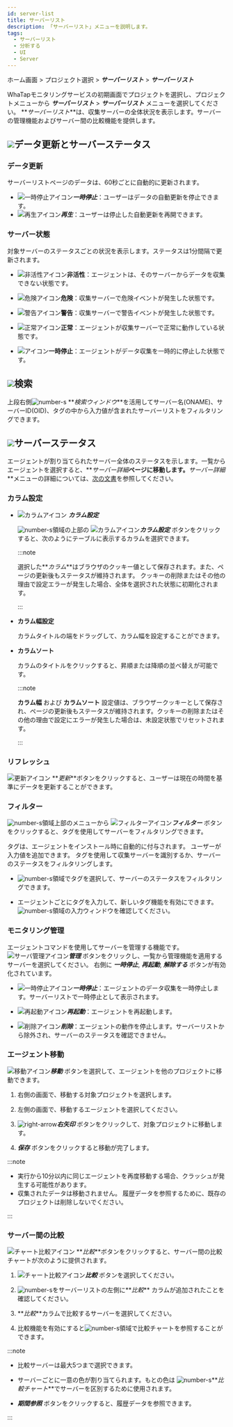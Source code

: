 ```yaml
---
id: server-list
title: サーバーリスト
description: 「サーバーリスト」メニューを説明します。
tags:
  - サーバーリスト
  - 分析する
  - UI
  - Server
---
```


ホーム画面 > プロジェクト選択 > **_サーバーリスト_** > **_サーバーリスト_**

WhaTapモニタリングサービスの初期画面でプロジェクトを選択し、プロジェクトメニューから **_サーバーリスト_** > **_サーバーリスト_** メニューを選択してください。 **_サーバーリスト_**は、収集サーバーの全体状況を表示します。サーバーの管理機能およびサーバー間の比較機能を提供します。

<ImgLang img='server-list.png' desc='サーバーリスト'/>

## ![](/img/number-01.png)データ更新とサーバーステータス

### データ更新

サーバーリストページのデータは、60秒ごとに自動的に更新されます。

- ![一時停止アイコン](/img/ic-s-pause.svg)**_一時停止_**：ユーザーはデータの自動更新を停止できます。 
- ![再生アイコン](/img/ic-play-grn.svg)**_再生_**：ユーザーは停止した自動更新を再開できます。

### サーバー状態

対象サーバーのステータスごとの状況を表示します。ステータスは1分間隔で更新されます。

- ![非活性アイコン](/img/ico-disable-agent.svg)**非活性**：エージェントは、そのサーバーからデータを収集できない状態です。

- ![危険アイコン](/img/ic-warning-critical.svg)**危険**：収集サーバーで危険イベントが発生した状態です。

- ![警告アイコン](/img/ic-warning-filled.svg)**警告**：収集サーバーで警告イベントが発生した状態です。

- ![正常アイコン](/img/ic-check-circle-filled.svg)**正常**：エージェントが収集サーバーで正常に動作している状態です。

- ![アイコン](/img/ic-s-pause.svg)**一時停止**：エージェントがデータ収集を一時的に停止した状態です。

## ![](/img/number-02.png)検索

上段右側![number-s](/img/number-02.png) **_検索ウィンドウ_**を活用してサーバー名(ONAME)、サーバーID(OID)、タグの中から入力値が含まれたサーバーリストをフィルタリングできます。

## ![](/img/number-03.png)サーバーステータス

エージェントが割り当てられたサーバー全体のステータスを示します。一覧からエージェントを選択すると、**_サーバー詳細_**ページに移動します。**_サーバー詳細_**メニューの詳細については、[次の文書](server-detail)を参照してください。

### カラム設定

- ![カラムアイコン](/img/ic-column.svg) **_カラム設定_**

  ![number-s](/img/number-03.png)領域の上部の ![カラムアイコン](/img/ic-column.svg)**_カラム設定_** ボタンをクリックすると、次のようにテーブルに表示するカラムを選択できます。

  <ImgLang img='server-list-cl.png' desc='サーバーリストカラム'/>

  :::note

  選択した**_カラム_**はブラウザのクッキー値として保存されます。また、ページの更新後もステータスが維持されます。 クッキーの削除またはその他の理由で設定エラーが発生した場合、全体を選択された状態に初期化されます。

  :::

- **カラム幅設定**

  カラムタイトルの端をドラッグして、カラム幅を設定することができます。

- **カラムソート**

  カラムのタイトルをクリックすると、昇順または降順の並べ替えが可能です。

  :::note

  **カラム幅** および **カラムソート** 設定値は、ブラウザークッキーとして保存され、ページの更新後もステータスが維持されます。クッキーの削除またはその他の理由で設定にエラーが発生した場合は、未設定状態でリセットされます。

  :::

### リフレッシュ

![更新アイコン](/img/ic-refresh2.svg) **_更新_**ボタンをクリックすると、ユーザーは現在の時間を基準にデータを更新することができます。

### フィルター

![number-s](/img/number-03.png)領域上部のメニューから ![フィルターアイコン](/img/ico-filter.svg)**_フィルター_** ボタンをクリックすると、タグを使用してサーバーをフィルタリングできます。 

タグは、エージェントをインストール時に自動的に付与されます。 ユーザーが入力値を追加できます。 タグを使用して収集サーバーを識別するか、サーバーのステータスをフィルタリングします。

<ImgLang img='server-list-filter.png' desc='サーバーリストフィルター'/>

- ![number-s](/img/number-04.png)領域でタグを選択して、サーバーのステータスをフィルタリングできます。 

- エージェントごとにタグを入力して、新しいタグ機能を有効にできます。![number-s](/img/number-05.png)領域の入力ウィンドウを確認してください。

### モニタリング管理

エージェントコマンドを使用してサーバーを管理する機能です。 ![サーバ管理アイコン](/img/ico-setting.svg)**_管理_** ボタンをクリックし、一覧から管理機能を適用するサーバーを選択してください。 右側に **_一時停止_**, **_再起動_**, **_解除する_** ボタンが有効化されています。

- ![一時停止アイコン](/img/ic-s-pause.svg)**_一時停止_**：エージェントのデータ収集を一時停止します。サーバーリストで一時停止として表示されます。

- ![再起動アイコン](/img/ic-caret-right.svg)**_再起動_**：エージェントを再起動します。

- ![削除アイコン](/img/ic-delete-critical.svg)**_削除_**：エージェントの動作を停止します。サーバーリストから除外され、サーバーのステータスを確認できません。

### エージェント移動

![移動アイコン](/img/ic-swap.svg)**_移動_** ボタンを選択して、エージェントを他のプロジェクトに移動できます。

<ImgLang img='server-list-agent-transfer.png' desc='サーバーリストエージェント移動'/>

1. 右側の画面で、移動する対象プロジェクトを選択します。

2. 左側の画面で、移動するエージェントを選択してください。

3. ![right-arrow](/img/right-arrow.svg)**_右矢印_** ボタンをクリックして、対象プロジェクトに移動します。

4. **_保存_** ボタンをクリックすると移動が完了します。

:::note

- 実行から10分以内に同じエージェントを再度移動する場合、クラッシュが発生する可能性があります。 
- 収集されたデータは移動されません。 履歴データを参照するために、既存のプロジェクトは削除しないでください。

:::

### サーバー間の比較

![チャート比較アイコン](/img/ic-multiline-chart2.svg) **_比較_**ボタンをクリックすると、サーバー間の比較チャートが次のように提供されます。 

<ImgLang img='server-list-compare.png' desc='サーバー間の比較 sc'/>

1. ![チャート比較アイコン](/img/ic-multiline-chart2.svg)**_比較_** ボタンを選択してください。

2. ![number-s](/img/number-06.png)をサーバーリストの左側に**_比較_** カラムが追加されたことを確認してください。

3. **_比較_**カラムで比較するサーバーを選択してください。

4. 比較機能を有効にすると![number-s](/img/ic-number-07.svg)領域で比較チャートを参照することができます。

:::note

- 比較サーバーは最大5つまで選択できます。

- サーバーごとに一意の色が割り当てられます。もとの色は ![number-s](/img/ic-number-07.svg)**_比較チャート_**でサーバーを区別するために使用されます。

- **_期間参照_** ボタンをクリックすると、履歴データを参照できます。

:::
